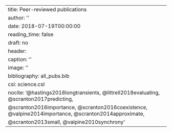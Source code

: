 ---
title: Peer-reviewed publications
author: ''
date: 2018-07-19T00:00:00
reading_time: false
draft: no
header:
  caption: ''
  image: ''
bibliography: all_pubs.bib
csl: science.csl
nocite: '@hastings2018longtransients, @littrell2018evaluating, @scranton2017predicting,
  @scranton2016importance, @scranton2016coexistence, @valpine2014importance, @scranton2014approximate,
  @scranton2013small, @valpine2010synchrony'
---